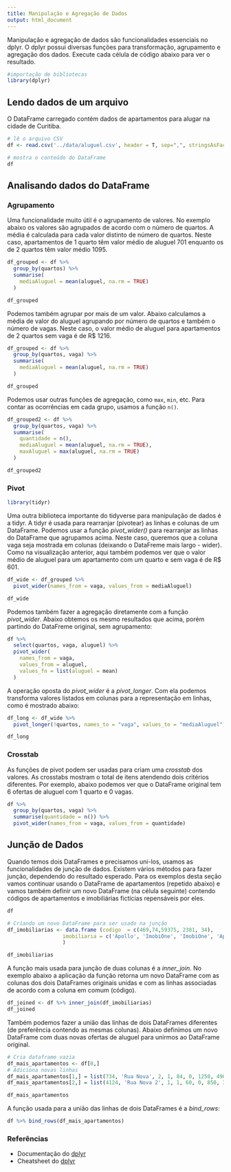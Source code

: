 ```yaml
---
title: Manipulação e Agregação de Dados
output: html_document
---
```


Manipulação e agregação de dados são funcionalidades essenciais no dplyr. O dplyr possui diversas funções para transformação, agrupamento e agregação dos dados. Execute cada célula de código abaixo para ver o resultado.

```r
#importação de bibliotecas
library(dplyr)
```

## Lendo dados de um arquivo

O DataFrame carregado contém dados de apartamentos para alugar na cidade de Curitiba.


```r
# lê o arquivo CSV
df <- read.csv('../data/aluguel.csv', header = T, sep=",", stringsAsFactors=FALSE)

# mostra o conteúdo do DataFrame
df
```

## Analisando dados do DataFrame

### Agrupamento

Uma funcionalidade muito útil é o agrupamento de valores. No exemplo abaixo os valores são agrupados de acordo com o número de quartos. A média é calculada para cada valor distinto de número de quartos. Neste caso, apartamentos de 1 quarto têm valor médio de aluguel 701 enquanto os de 2 quartos têm valor médio 1095.

```r
df_grouped <- df %>%
  group_by(quartos) %>%
  summarise(
    mediaAluguel = mean(aluguel, na.rm = TRUE)
  )

df_grouped
```

Podemos também agrupar por mais de um valor. Abaixo calculamos a média de valor do aluguel agrupando por número de quartos e também o número de vagas. Neste caso, o valor médio de aluguel para apartamentos de 2 quartos sem vaga é de R$ 1216.

```r
df_grouped <- df %>%
  group_by(quartos, vaga) %>%
  summarise(
    mediaAluguel = mean(aluguel, na.rm = TRUE)
  )

df_grouped
```


Podemos usar outras funções de agregação, como `max`, `min`, etc. Para contar as ocorrências em cada grupo, usamos a função `n()`. 

```r
df_grouped2 <- df %>%
  group_by(quartos, vaga) %>%
  summarise(
    quantidade = n(),
    mediaAluguel = mean(aluguel, na.rm = TRUE),
    maxAluguel = max(aluguel, na.rm = TRUE)
  )

df_grouped2
```

### Pivot

```r
library(tidyr)
```

Uma outra biblioteca importante do tidyverse para manipulação de dados é a tidyr. A tidyr é usada para rearranjar (pivotear) as linhas e colunas de um DataFrame. Podemos usar a função *pivot_wider()* para rearranjar as linhas do DataFrame que agrupamos acima. Neste caso, queremos que a coluna vaga seja mostrada em colunas (deixando o DataFreme mais largo - wider). Como na visualização anterior, aqui também podemos ver que o valor médio de aluguel para um apartamento com um quarto e sem vaga é de R$ 601.

```r
df_wide <- df_grouped %>% 
  pivot_wider(names_from = vaga, values_from = mediaAluguel)

df_wide
```

Podemos também fazer a agregação diretamente com a função *pivot_wider*. Abaixo obtemos os mesmo resultados que acima, porém partindo do DataFreme original, sem agrupamento:

```r
df %>% 
  select(quartos, vaga, aluguel) %>% 
  pivot_wider(
    names_from = vaga, 
    values_from = aluguel,
    values_fn = list(aluguel = mean)
  )
```
A operação oposta do *pivot_wider* é a *pivot_longer*. Com ela podemos transforma valores listados em colunas para a representação em linhas, como é mostrado abaixo:

```r
df_long <- df_wide %>%
  pivot_longer(!quartos, names_to = "vaga", values_to = "mediaAluguel")

df_long
```

### Crosstab

As funções de pivot podem ser usadas para criam uma *crosstab* dos valores. As crosstabs mostram o total de itens atendendo dois critérios diferentes. Por exemplo, abaixo podemos ver que o DataFrame original tem 6 ofertas de aluguel com 1 quarto e 0 vagas.


```r
df %>%
  group_by(quartos, vaga) %>%
  summarise(quantidade = n()) %>%
  pivot_wider(names_from = vaga, values_from = quantidade)
```



## Junção de Dados

Quando temos dois DataFrames e precisamos uni-los, usamos as funcionalidades de junção de dados. Existem vários métodos para fazer junção, dependendo do resultado esperado. Para os exemplos desta seção vamos continuar usando o DataFrame de apartamentos (repetido abaixo) e vamos também definir um novo DataFrame (na célula seguinte) contendo códigos de apartamentos e imobiliárias fictícias repensáveis por eles.

```r
df
```

```r
# Criando um novo DataFrame para ser usado na junção
df_imobiliarias <- data.frame (codigo  = c(469,74,59375, 2381, 34),
                  imobiliaria = c('Apollo', 'ImobiOne', 'ImobiOne', 'Apollo', 'ImobiTwo')
                  )

df_imobiliarias
```

A função mais usada para junção de duas colunas é a *inner_join*. No exemplo abaixo a aplicação da função retorna um novo DataFrame com as colunas dos dois DataFrames originais unidas e com as linhas associadas de acordo com a coluna em comum (código).

```r
df_joined <- df %>% inner_join(df_imobiliarias)
df_joined
```

Também podemos fazer a união das linhas de dois DataFrames diferentes (de preferência contendo as mesmas colunas). Abaixo definimos um novo DataFrame com duas novas ofertas de aluguel para unirmos ao DataFrame original.


```r
# Cria dataframe vazia 
df_mais_apartamentos <- df[0,]
# Adiciona novas linhas
df_mais_apartamentos[1,] = list(734, 'Rua Nova', 2, 1, 84, 0, 1250, 490, '02/11/17')
df_mais_apartamentos[2,] = list(4124, 'Rua Nova 2', 1, 1, 60, 0, 850, 310, '30/09/17')

df_mais_apartamentos
```


A função usada para a união das linhas de dois DataFrames é a *bind_rows*:

```r
df %>% bind_rows(df_mais_apartamentos)
```

### Referências

- Documentação do [dplyr](https://dplyr.tidyverse.org/)
- Cheatsheet do [dplyr](https://github.com/rstudio/cheatsheets/blob/main/data-transformation.pdf)

